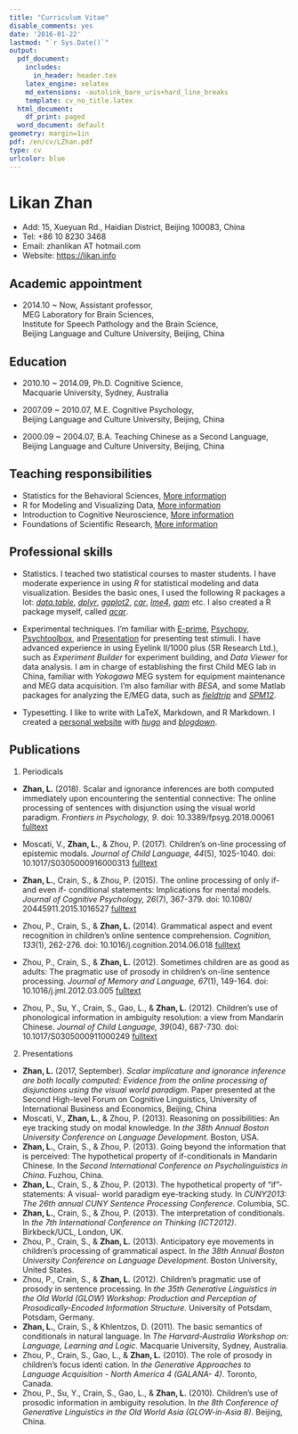 ```yaml
---
title: "Curriculum Vitae"
disable_comments: yes
date: '2016-01-22'
lastmod: "`r Sys.Date()`"
output:
  pdf_document:
    includes:
      in_header: header.tex
    latex_engine: xelatex
    md_extensions: -autolink_bare_uris+hard_line_breaks
    template: cv_no_title.latex
  html_document:
    df_print: paged
  word_document: default
geometry: margin=1in
pdf: /en/cv/LZhan.pdf
type: cv
urlcolor: blue
---
```


# Likan Zhan

- Add: 15, Xueyuan Rd., Haidian District, Beijing 100083, China
- Tel:  +86 10 8230 3468
- Email: zhanlikan AT hotmail.com
- Website: <https://likan.info>

## Academic appointment

- 2014.10 ~ Now, Assistant professor,<br>
  MEG Laboratory for Brain Sciences, <br>
  Institute for Speech Pathology and the Brain Science,<br>
  Beijing Language and Culture University, Beijing, China

## Education

- 2010.10 ~ 2014.09, Ph.D. Cognitive Science, <br>
  Macquarie University, Sydney, Australia

- 2007.09 ~ 2010.07, M.E. Cognitive Psychology, <br>
  Beijing Language and Culture University, Beijing, China

- 2000.09 ~ 2004.07, B.A. Teaching Chinese as a Second Language, <br>
  Beijing Language and Culture University, Beijing, China


## Teaching responsibilities

- Statistics for the Behavioral Sciences, [More information](https://likan.info/en/teach/stat_behav_sci/)
- R for Modeling and Visualizing Data, [More information](https://likan.info/en/teach/model_vis_data/)
- Introduction to Cognitive Neuroscience, [More information](https://likan.info/en/teach/cogn_neurosci/)
- Foundations of Scientific Research, [More information](https://likan.info/en/teach/found_sci_res/)

## Professional skills

- Statistics. I teached two statistical courses to master students. I have moderate experience in using *R* for statistical modeling and data visualization. Besides the basic ones, I used the following R packages a lot: [*data.table*](http://r-datatable.com), [*dplyr*](http://dplyr.tidyverse.org), [*ggplot2*](http://ggplot2.tidyverse.org), [*car*](https://cran.r-project.org/web/packages/car/index.html), [*lme4*](https://github.com/lme4/lme4), [*gam*](https://cran.r-project.org/web/packages/gam/index.html) etc. I also created a R package myself, called [*acqr*](https://github.com/likanzhan/acqr).

- Experimental techniques. I'm familiar with [E-prime](https://www.pstnet.com/eprime.cfm), [Psychopy](http://www.psychopy.org), [Psychtoolbox](http://psychtoolbox.org), and [Presentation](https://www.neurobs.com/presentation) for presenting test stimuli. I have advanced experience in using Eyelink II/1000 plus (SR Research Ltd.), such as *Experiment Builder* for experiment building, and *Data Viewer* for data analysis. I am in charge of establishing the first Child MEG lab in China, familiar with *Yokogawa* MEG system for equipment maintenance and MEG data acquisition. I'm also familiar with *BESA*, and some Matlab packages for analyzing the E/MEG data, such as [*fieldtrip*](http://www.fieldtriptoolbox.org) and [*SPM12*](https://github.com/neurodebian/spm12).

- Typesetting. I like to write with LaTeX, Markdown, and R Markdown. I created a [personal website](https://likan.info) with [*hugo*](https://gohugo.io) and [*blogdown*](https://github.com/rstudio/blogdown).


## Publications

1. Periodicals

- **Zhan, L.** (2018). Scalar and ignorance inferences are both computed immediately upon encountering the sentential connective: The online processing of sentences with disjunction using the visual world paradigm. *Frontiers in Psychology, 9*. doi: 10.3389/fpsyg.2018.00061 [fulltext](https://www.frontiersin.org/articles/10.3389/fpsyg.2018.00061/full)

- Moscati, V., **Zhan, L.**, & Zhou, P. (2017). Children's on-line processing of epistemic modals. *Journal of Child Language, 44*(5), 1025-1040. doi: 10.1017/S0305000916000313 [fulltext](https://publications.likan.info/JChildLang2016.pdf)

- **Zhan, L.**, Crain, S., & Zhou, P. (2015). The online processing of only if- and even if- conditional statements: Implications for mental models. *Journal of Cognitive Psychology, 26*(7), 367-379. doi: 10.1080/ 20445911.2015.1016527 [fulltext](https://publications.likan.info/JCognPsychol2015.pdf)

- Zhou, P., Crain, S., & **Zhan, L.** (2014). Grammatical aspect and event recognition in children's online sentence comprehension. *Cognition, 133*(1), 262-276. doi: 10.1016/j.cognition.2014.06.018 [fulltext](http://publications.likan.info/Cognition2014.pdf)

- Zhou, P., Crain, S., & **Zhan, L.** (2012). Sometimes children are as good as adults: The pragmatic use of prosody in children’s on-line sentence processing. *Journal of Memory and Language, 67*(1), 149-164. doi: 10.1016/j.jml.2012.03.005 [fulltext](https://publications.likan.info/JMemLang2012.pdf)

- Zhou, P., Su, Y., Crain, S., Gao, L., & **Zhan, L.** (2012). Children's use of phonological information in ambiguity resolution: a view from Mandarin Chinese. *Journal of Child Language, 39*(04), 687-730. doi: 10.1017/S0305000911000249 [fulltext](https://publications.likan.info/JChildLang2012.pdf)

2. Presentations

- **Zhan, L.** (2017, September). *Scalar implicature and ignorance inference are both locally computed: Evidence from the online processing of disjunctions using the visual world paradigm*. Paper presented at the Second High-level Forum on Cognitive Linguistics, University of International Business and Economics, Beijing, China
- Moscati, V., **Zhan, L.**, & Zhou, P. (2013). Reasoning on possibilities: An eye tracking study on modal knowledge. In *the 38th Annual Boston University Conference on Language Development*. Boston, USA.
- **Zhan, L.**, Crain, S., & Zhou, P. (2013). Going beyond the information that is perceived: The hypothetical property of if-conditionals in Mandarin Chinese. In the *Second International Conference on Psycholinguistics in China*. Fuzhou, China.
- **Zhan, L.**, Crain, S., & Zhou, P. (2013). The hypothetical property of “if”-statements: A visual- world paradigm eye-tracking study. In *CUNY2013: The 26th annual CUNY Sentence Processing Conference*. Columbia, SC.
- **Zhan, L.**, Crain, S., & Zhou, P. (2013). The interpretation of conditionals. In *the 7th International Conference on Thinking (ICT2012)*. Birkbeck/UCL, London, UK.
- Zhou, P., Crain, S., & **Zhan, L.** (2013). Anticipatory eye movements in children’s processing of grammatical aspect. In *the 38th Annual Boston University Conference on Language Development*. Boston University, United States.
- Zhou, P., Crain, S., & **Zhan, L.** (2012). Children’s pragmatic use of prosody in sentence processing. In *the 35th Generative Linguistics in the Old World (GLOW) Workshop: Production and Perception of Prosodically-Encoded Information Structure*. University of Potsdam, Potsdam, Germany.
- **Zhan, L.**, Crain, S., & Khlentzos, D. (2011). The basic semantics of conditionals in natural language. In *The Harvard-Australia Workshop on: Language, Learning and Logic*. Macquarie University, Sydney, Australia.
- Zhou, P., Crain, S., Gao, L., & **Zhan, L.** (2010). The role of prosody in children’s focus identi cation. In *the Generative Approaches to Language Acquisition - North America 4 (GALANA- 4)*. Toronto, Canada.
- Zhou, P., Su, Y., Crain, S., Gao, L., & **Zhan, L.** (2010). Children’s use of prosodic information in ambiguity resolution. In *the 8th Conference of Generative Linguistics in the Old World Asia (GLOW-in-Asia 8)*. Beijing, China.
